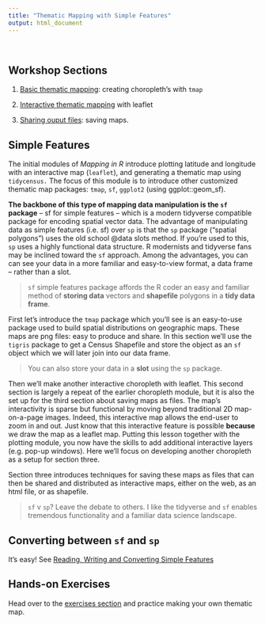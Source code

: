 ```yaml
---
title: "Thematic Mapping with Simple Features"
output: html_document
---
```

&nbsp;

## Workshop Sections

1. [Basic thematic mapping](031_thematic_mapping.html): creating choropleth's with `tmap`

1. [Interactive thematic mapping](033_thematic_leaflet_example.html) with leaflet

1. [Sharing ouput files](036_thematic_mapping-outputs-fullwebpage.html): saving maps.

## Simple Features

The initial modules of *Mapping in R* introduce plotting latitude and longitude with an interactive map (`leaflet`), and generating a thematic map using `tidycensus.`  The focus of this module is to introduce other customized thematic map packages: `tmap`, `sf`, `ggplot2` (using ggplot::geom_sf).  

**The backbone of this type of mapping data manipulation is the `sf` package** -- sf for simple features -- which is a modern tidyverse compatible package for encoding spatial vector data. The advantage of manipulating data as simple features (i.e. sf) over `sp` is that the `sp` package ("spatial polygons") uses the old school @data slots method.  If you're used to this, `sp` uses a highly functional data structure.  R modernists and tidyverse fans may be inclined toward the `sf` approach.  Among the advantages, you can can see your data in a more familiar and easy-to-view format, a data frame -- rather than a slot.

> `sf` simple features package affords the R coder an easy and familiar method of **storing data** vectors and **shapefile** polygons in a **tidy data frame**.

First let's introduce the `tmap` package which you'll see is an easy-to-use package used to build spatial distributions on geographic maps.  These maps are png files: easy to produce and share.  In this section we'll use the `tigris` package to get a Census Shapefile and store the object as an `sf` object which we will later join into our data frame.

> You can also store your data in a **slot** using the `sp` package.

Then we'll make another interactive choropleth with leaflet.  This second section is largely a repeat of the earlier choropleth module, but it is also the set up for the third section about saving maps as files.  The map's interactivity is sparse but functional by moving beyond traditional 2D map-on-a-page images. Indeed, this interactive map allows the end-user to zoom in and out. Just know that this interactive feature is possible **because** we draw the map as a leaflet map.  Putting this lesson together with the plotting module, you now have the skills to add additional interactive layers (e.g. pop-up windows).  Here we'll focus on developing another choropleth as a setup for section three.

Section three introduces techniques for saving these maps as files that can then be shared and distributed as interactive maps, either on the web, as an html file, or as shapefile.

> `sf` v `sp`?  Leave the debate to others.  I like the tidyverse and `sf` enables tremendous functionality and a familiar data science landscape.  

## Converting between `sf` and `sp`

It's easy! See [Reading, Writing and Converting Simple Features](https://r-spatial.github.io/sf/articles/sf2.html) 


## Hands-on Exercises

Head over to the [exercises section](exercises.html) and practice making your own thematic map.

